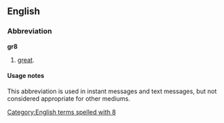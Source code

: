 ==English==

===Abbreviation===
'''gr8'''

# {{context|Internet slang|text messaging|lang=en}} [[great]].

====Usage notes====
This abbreviation is used in instant messages and text messages, but not considered appropriate for other mediums.

[[Category:English terms spelled with 8]]